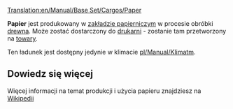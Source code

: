 [[Translation:en/Manual/Base Set/Cargos/Paper]]

{{pl/Manual/Base Set/Cargos/Ładunek|name=Papier
|image=en/Manual/Base Set/Cargos/Paper.png
|produced=[[pl/Manual/Base Set/Industries/Zakład papierniczy|Zakład papierniczy]]
|accepted=[[pl/Manual/Base Set/Industries/Drukarnia|Drukarnia]]
}}


'''Papier''' jest produkowany w [[pl/Manual/Base Set/Industries/Zakład papierniczy|zakładzie papierniczym]] w procesie obróbki [[pl/Manual/Base Set/Cargos/Drewno|drewna]]. Może zostać dostarczony do [[pl/Manual/Base Set/Industries/Drukarnia|drukarni]] - zostanie tam przetworzony na [[pl/Manual/Base Set/Cargos/Towary|towary]].

Ten ładunek jest dostępny jedynie w klimacie [[pl/Manual/Klimat]]m.


==Dowiedz się więcej==

Więcej informacji na temat produkcji i użycia papieru znajdziesz na [https://pl.wikipedia.org/wiki/Papier Wikipedii]

{{pl/Manual/Navbox Ładunek}}